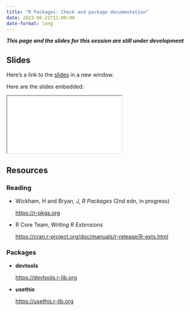 ```yaml
---
title: "R Packages: Check and package documentation"
date: 2023-06-21T11:00:00
date-format: long
---
```


***This page and the slides for this session are still under development***

## Slides

Here's a link to the [slides](/slides/10-check-package-documentation/index.qmd){target="_blank"} in a new window. 

Here are the slides embedded:

<iframe class="slide-deck ar3x2" src="/slides/10-check-package-documentation/index.html" title="10-check-package-documentation slides">
</iframe>

## Resources

### Reading

- Wickham, H and Bryan, J, _R Packages_ (2nd edn, in progress)

  <https://r-pkgs.org>

- R Core Team, _Writing R Extensions_

  <https://cran.r-project.org/doc/manuals/r-release/R-exts.html>


### Packages

- **devtools**

  <https://devtools.r-lib.org>
  
- **usethis**

  <https://usethis.r-lib.org>
